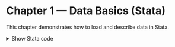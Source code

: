 # Chapter 1 — Data Basics (Stata)

This chapter demonstrates how to load and describe data in Stata.

<details>
<summary>Show Stata code</summary>

```{jupyter} stata
sysuse auto
describe
summarize mpg price weight
list make price mpg if price < 5000

We can discuss model interpretation and coefficient meanings below.
